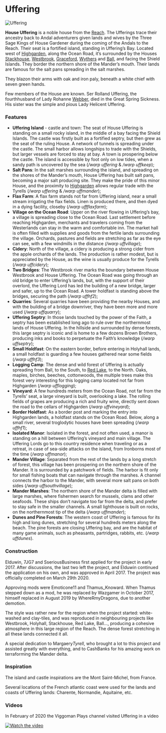 

# Uffering

<Image
  src="https://cdn.sanity.io/images/1as7cn02/production/7c04b1d9702bf88156314a588b680c2b8ee83579-728x410.png?w=976&h=350&fit=crop&crop=center&auto=format"
  alt="Uffering"
  width={976}
  height={350}
/>

<ProjectDetails
  floatRight
  region="Reach"
  house="House Uffering"
  type="Castle"
  status="Completed"
  warp="/warp uffering"
  projectLead="Elduwin"
  dateStarted="March 20, 2017"
  dateCompleted="March 20, 2017"
/>

**House Uffering** is a noble house from the [Reach](https://westeroscraft.com/wiki/reach). The Ufferings trace their ancestry back to Andal adventurers given lands and wives by the Three Sage Kings of House Gardener during the coming of the Andals to the Reach. Their seat is a fortified island, standing in Uffering’s Bay. Located west of [Highgarden](https://westeroscraft.com/wiki/reach/highgarden), along the Ocean Road, it’s surrounded by the Houses [Stackhouse](https://westeroscraft.com/wiki/reach/stackhouse), [Westbrook](https://westeroscraft.com/wiki/reach/westbrook), [Graceford](https://westeroscraft.com/wiki/reach/holyhall), [Wythers](https://westeroscraft.com/wiki/reach/wythers) and [Ball](https://westeroscraft.com/wiki/reach/ball), and facing the Shield Islands. They border the northern shore of the Mander’s mouth. Their lands are famous for the salt pans spreading in the salt marshes.

They blazon their arms with oak and iron paly, beneath a white chief with seven green hands.

Few members of the House are known. Ser Rolland Uffering, the fourthhusband of Lady Rohanne [Webber](https://westeroscraft.com/wiki/reach/coldmoat), died in the Great Spring Sickness. His sister was the simple and pious Lady Helicent Uffering.

### Features

- **Uffering Island** - castle and town: The seat of House Uffering is standing on a small rocky island, in the middle of a bay facing the Shield Islands. The castle was firstly built as a fortified septry, but then grew as the seat of the ruling House. A network of tunnels is spreading under the castle. The small harbor allows longships to trade with the Shields, but larger vessels are forced to stay at bay. A town is prospering below the castle. The island is accessible by foot only on low tides, when a sandy path is uncovered by the sea (_/warp uffering_ & _/warp uffkeep_);
- **Salt Pans**: In the salt marshes surrounding the island, and spreading on the shores of the Mander’s mouth, House Uffering has built salt pans, becoming a major salt producing site. They make the pride of this minor House, and the proximity to [Highgarden](https://westeroscraft.com/wiki/reach/highgarden) allows regular trade with the Tyrells (_/warp uffering_ & _/warp uffmander_);
- **Flax Farm**: A flax farm stands not far from Uffering island, near a small stream irrigating the flax fields. Linen is produced there, and then dyed in a dying facility, closeby (_/warp uffflaxfarm_);
- **Village on the Ocean Road**: Upper on the river flowing in Uffering’s bay, a village is spreading close to the Ocean Road. Last settlement before reaching Highgarden, merchants and travelers coming from the Westerlands can stay in the warm and comfortable inn. The market hall is often filled with supplies and goods from the fertile lands surrounding the village. Orchards, pastures and fields are stretching as far as the eye can see, with a few windmills in the distance _(/warp uffvillage_);
- **Cidery**: North of the village, a cidery is producing a strong cider from the apple orchards of the lands. The production is rather modest, but is appreciated by the House, as the wine is usually produce for the Tyrells (_/warp uffcidery_);
- **Two Bridges**: The Westbrook river marks the boundary between House Westbrook and House Uffering. The Ocean Road was going through an old bridge to enter Uffering’s lands, but, with the support of their overlord, the Uffering Lord has led the building of a new bridge, larger and safer, up to the Ocean Road. A tower holdfast is standing above the bridges, securing the path (_/warp uffhf2_);
- **Quarries**: Several quarries have been providing the nearby Houses, and with the building of a bridge downriver, they have been more and more used (_/warp uffquarry_);
- **Uffering Septry**: In those lands touched by the power of the Faith, a septry has been established long ago to rule over the northernmost lands of House Uffering. In the hillside and surrounded by dense forests, this large septry is iconic and is home to a few dozens Brown Brothers, producing inks and books to perpetuate the Faith’s knowledge (_/warp uffseptry_);
- **Small Holdfast**: On the eastern border, before entering in Holyhall lands, a small holdfast is guarding a few houses gathered near some fields (_/warp uffhf3_);
- **Logging Camp**: The dense and wild forest of Uffering is actually spreading from Ball, to the South, to [Red Lake](https://westeroscraft.com/wiki/reach/red-lake), to the North. Oaks, maples, birches, beeches, cottonwoods, the multiple trees make this forest very interesting for this logging camp located not far from Highgarden (_/warp ufflogging_);
- **Vineyard**: A few hundreds meters from the Ocean Road, not far from the Tyrells’ seat, a large vineyard is built, overlooking a lake. The rolling fields of grapes are producing a rich and fruity wine, directly sent down the road to the cellars of Highgarden (_/warp uffvineyard_);
- **Border Holdfast**: As a border post and marking the entry into Highgarden lands, a holdfast stands on the Ocean Road. Below, along a small river, several troglodytic houses have been spreading (_/warp uffhf1_);
- **Isolated Manor**: Isolated in the forest, and not often used, a manor is standing on a hill between Uffering’s vineyard and main village. The Uffering Lords go to this country residence when traveling or as a retreat, in case of sea-side attacks on the island, from Ironborns most of the time (_/warp uffmanor_);
- **Mander Village**: Separated from the rest of the lands by a long stretch of forest, this village has been prospering on the northern shore of the Mander. It is surrounded by a patchwork of fields. The harbor is fit only for small fishing boats that can navigate through the marshes. A channel connects the harbor to the Mander, with several more salt pans on both sides (_/warp uffsouthvillage_);
- **Mander Marshes**: The northern shore of the Mander delta is filled with large marshes, where fishermen search for mussels, clams and other seafoods. These ships don’t navigate too far from the delta, and prefer to stay safe in the smaller channels. A small lighthouse is built on rocks, on the northernmost tip of the delta (_/warp uffmander_);
- **Dunes and Pine Forests**: The western coast of Uffering is famous for its high and long dunes, stretching for several hundreds meters along the beach. The pine forests are closing Uffering bay, and are the habitat of many game animals, such as pheasants, partridges, rabbits, etc. (_/warp uffdunes_).

### Construction

Elduwin, 7JG7 and SseriousBusiness first applied for the project in early 2017. After discussions, the last two left the project, and Elduwin continued the application on his own, and was approved in April 2017. The project was officially completed on March 29th 2020.

Approving mods were Emoticone11 and Thamus_Knoward. When Thamus stepped down as a mod, he was replaced by Wazgamer in October 2017, himself replaced in August 2019 by WhereRmyDragons, due to another demotion.

The style was rather new for the region when the project started: white-washed and clay-tiles, and was reproduced in neighbouring projects like Westbrook, Holyhall, Stackhouse, Red Lake, Ball…, producing a cohesive atmosphere in this large region of the Reach. The dense forest stretching in all these lands connected it all.

A special dedication to Margaery*Tyrell*, who brought a lot to this project and assisted greatly with everything, and to CashBanks for his amazing work on terraforming the Mander delta.

### Inspiration

The island and castle inspirations are the Mont Saint-Michel, from France.

Several locations of the French atlantic coast were used for the lands and coasts of Uffering lands: Charente, Normandie, Aquitaine, etc.

### Videos

In February of 2020 the Viggoman Plays channel visited Uffering in a video

[![Watch the video](https://img.youtube.com/vi/i0YrGwyP--g/0.jpg)](https://www.youtube.com/embed/i0YrGwyP--g)
